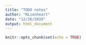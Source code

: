 ```yaml
---
title: "TODO notes"
author: "RLionheart"
date: "12/26/2019"
output: html_document
---
```


```r
knitr::opts_chunk$set(echo = TRUE)
```
